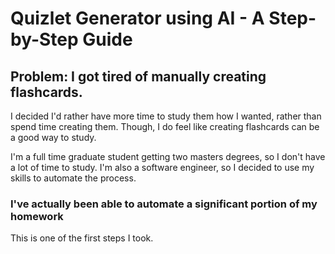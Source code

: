 # Quizlet Generator using AI - A Step-by-Step Guide

## Problem: I got tired of manually creating flashcards.

I decided I'd rather have more time to study them how I wanted, rather than spend time creating them.
Though, I do feel like creating flashcards can be a good way to study.

I'm a full time graduate student getting two masters degrees, so I don't have a lot of time to study. I'm also a software engineer, so I decided to use my skills to automate the process.

### I've actually been able to automate a significant portion of my homework

This is one of the first steps I took. 
